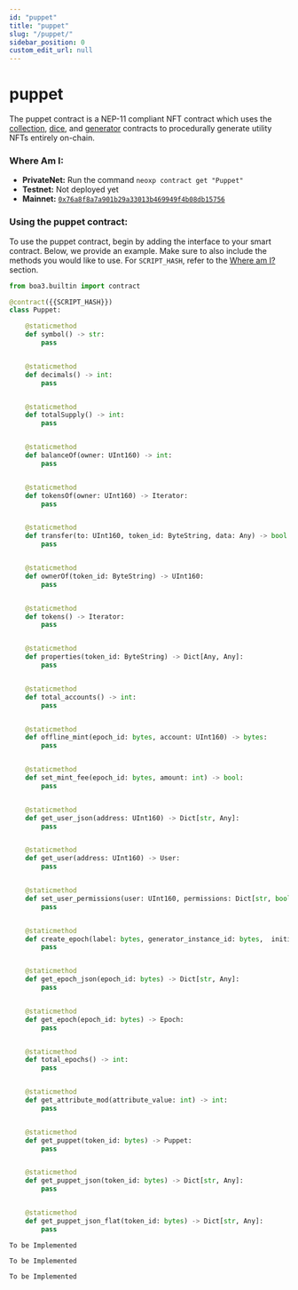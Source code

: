 ```yaml
---
id: "puppet"
title: "puppet"
slug: "/puppet/"
sidebar_position: 0
custom_edit_url: null
---
```



# puppet

The puppet contract is a NEP-11 compliant NFT contract which uses the [collection](../collection), [dice](../dice), and [generator](../generator) contracts
to procedurally generate utility NFTs entirely on-chain.

### Where Am I:

- **PrivateNet:** Run the command `neoxp contract get "Puppet"`
- **Testnet:** Not deployed yet
- **Mainnet:** [`0x76a8f8a7a901b29a33013b469949f4b08db15756`](https://dora.coz.io/contract/neo3/mainnet/0x76a8f8a7a901b29a33013b469949f4b08db15756)

### Using the puppet contract:

To use the puppet contract, begin by adding the interface to your smart contract. Below, we provide an example. Make sure to also include the methods you would like to use. For `SCRIPT_HASH`, refer to the [Where am I?](#where-am-i) section.

<Tabs>
<TabItem value="python" label="Python">

```python
from boa3.builtin import contract

@contract({{SCRIPT_HASH}})
class Puppet:

    @staticmethod
    def symbol() -> str:
        pass


    @staticmethod
    def decimals() -> int:
        pass


    @staticmethod
    def totalSupply() -> int:
        pass


    @staticmethod
    def balanceOf(owner: UInt160) -> int:
        pass


    @staticmethod
    def tokensOf(owner: UInt160) -> Iterator:
        pass


    @staticmethod
    def transfer(to: UInt160, token_id: ByteString, data: Any) -> bool:
        pass


    @staticmethod
    def ownerOf(token_id: ByteString) -> UInt160:
        pass


    @staticmethod
    def tokens() -> Iterator:
        pass


    @staticmethod
    def properties(token_id: ByteString) -> Dict[Any, Any]:
        pass


    @staticmethod
    def total_accounts() -> int:
        pass


    @staticmethod
    def offline_mint(epoch_id: bytes, account: UInt160) -> bytes:
        pass


    @staticmethod
    def set_mint_fee(epoch_id: bytes, amount: int) -> bool:
        pass


    @staticmethod
    def get_user_json(address: UInt160) -> Dict[str, Any]:
        pass


    @staticmethod
    def get_user(address: UInt160) -> User:
        pass


    @staticmethod
    def set_user_permissions(user: UInt160, permissions: Dict[str, bool]) -> bool:
        pass


    @staticmethod
    def create_epoch(label: bytes, generator_instance_id: bytes,  initial_roll_collection_id: bytes, mint_fee: int, sys_fee: int, max_supply: int) -> int:
        pass


    @staticmethod
    def get_epoch_json(epoch_id: bytes) -> Dict[str, Any]:
        pass


    @staticmethod
    def get_epoch(epoch_id: bytes) -> Epoch:
        pass


    @staticmethod
    def total_epochs() -> int:
        pass


    @staticmethod
    def get_attribute_mod(attribute_value: int) -> int:
        pass


    @staticmethod
    def get_puppet(token_id: bytes) -> Puppet:
        pass


    @staticmethod
    def get_puppet_json(token_id: bytes) -> Dict[str, Any]:
        pass


    @staticmethod
    def get_puppet_json_flat(token_id: bytes) -> Dict[str, Any]:
        pass
```

</TabItem>

<TabItem value="cSharp" label="C#">

```
To be Implemented
```

</TabItem>

<TabItem value="go" label="Go">

```
To be Implemented
```

</TabItem>

<TabItem value="java" label="Java">

```
To be Implemented
```

</TabItem>

</Tabs>
